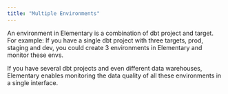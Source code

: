 ```yaml
---
title: "Multiple Environments"
---
```


<Snippet file="cloud/cloud-feature-tag.mdx" />

An environment in Elementary is a combination of dbt project and target. 
For example: If you have a single dbt project with three targets, prod, staging and dev, you could create 3 environments in Elementary and monitor these envs. 

If you have several dbt projects and even different data warehouses, Elementary enables monitoring the data quality of all these environments in a single interface.
